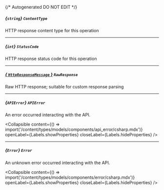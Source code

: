 {/* Autogenerated DO NOT EDIT  */}

##### *{`string`}* `ContentType`
HTTP response content type for this operation

---
##### *{`int`}* `StatusCode`
HTTP response status code for this operation

---
##### [*{ `HttpResponseMessage` }*](https://learn.microsoft.com/en-us/dotnet/api/system.net.http.httpresponsemessage?view=net-5.0) `RawResponse`
Raw HTTP response; suitable for custom response parsing

---
##### *{`APIError`}* `APIError`
An error occurred interacting with the API.

<Collapsible content={() => import('/content/types/models/components/api_error/csharp.mdx')} openLabel={Labels.showProperties} closeLabel={Labels.hideProperties} />


---
##### *{`Error`}* `Error`
An unknown error occurred interacting with the API.

<Collapsible content={() => import('/content/types/models/components/error/csharp.mdx')} openLabel={Labels.showProperties} closeLabel={Labels.hideProperties} />



